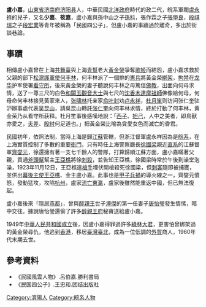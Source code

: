 {{no footnotes|time=2017-09-26T04:16:40+00:00}}

'''盧小嘉'''，[[山東省|山東省]][[济南府|济南府]][[济阳县|济阳县]]人，中華民國[[北洋政府|北洋政府]]時代的政二代，皖系軍閥[[盧永祥|盧永祥]]的兒子，又名'''少嘉'''、'''筱嘉'''，盧小嘉與孫中山之子[[孫科|孫科]]，張作霖之子[[張學良|張學良]]，[[段祺瑞|段祺瑞]]之子[[段宏業|段宏業]]等青年被稱為「民國四公子」，但盧小嘉的事蹟過於離奇，多出於街談巷論。

==事蹟==
相傳盧小嘉曾在上海[[共舞臺|共舞臺]]與上海[[青幫|青幫]]老大[[黃金榮|黃金榮]]爭奪[[歌姬|歌姬]]而結怨，盧小嘉求救於父親的部下[[松滬護軍使|松滬護軍使]][[何丰林|何丰林]]，何丰林派了一個排的[[憲兵|憲兵]]將黃金榮[[綁架|綁架]]，[[拘禁|拘禁]]在[[龍華街道_(上海市)|龙华]]护军使署[[龙华看守所|看守所]]，後來黃金榮的妻子聽說何丰林之母篤信[[佛教|佛教]]，出面向何母求情，送了一尊三尺的白色[[和闐玉|和闐玉]][[觀音大士|觀音大士]]與七尺的[[沈香木|沈香木]][[達摩祖師|達摩祖師]]佛像給何母，何母命何丰林接見黃家來人，[[张啸林|张啸林]]托亲家[[俞叶封|俞叶封]]劝[[卢永祥|卢永祥]]，[[杜月笙|杜月笙]]则访问张仁奎驻沪辦事處代表[[吴昆山|吴昆山]]，請吳昆山轉託[[张仁奎|张仁奎]]向何丰林求情，終於打動了何丰林，黄金荣乃从看守所获释。杜月笙事後感嘆地說：「[[西施|西子]]、[[妲己|妲己]]，人中之美者，即鳥獸亦愛之，[[夫差|夫差]]、[[殷紂|殷紂]]何足道也。」把黃金榮比喻為貪愛女色而滅亡的昏君。

民國初年，依照法制，當時上海是歸[[江蘇|江蘇]]管轄，但浙江督軍盧永祥因為是[[皖系|皖系]]，在上海實質控制了多數的重要[[衙門|衙門]]，只有時任上海警察廳長[[徐國梁|徐國梁]]親近[[直系|直系]]的江蘇督軍[[齊燮元|齊燮元]]，徐還擁有著一支七千餘人的警隊，打算歸順江蘇方面，盧小嘉瞞著父親，買通[[斧頭幫|斧頭幫]]幫主[[王亞樵|王亞樵]]將徐[[刺殺|刺殺]]，並告知王亞樵，徐國梁時常於午後到澡堂泡澡，1923年11月12日，王亞樵遣[[槍手|槍手]]埋伏開槍殺死徐國梁，但[[刺客|刺客]]隨即被捕獲，並供出[[幕後主使|幕後主使]][[王亞樵|王亞樵]]、金主盧小嘉。此事也是[[甲子兵禍|甲子兵禍]]的導火線之一，齊燮元憤怒，發動猛攻，攻陷[[杭州|杭州]]，盧家[[流亡|流亡]][[東瀛|東瀛]]，盧家後雖然能重返中國，但已無法復起。

盧小嘉後來「隱居[[燕都|燕都]]」，曾與[[醇親王|醇親王]]世子[[溥傑|溥傑]]的第一任妻子[[唐怡瑩|唐怡瑩]]發生情愫，暗中交往。據說唐怡瑩還偷了許多[[醇親王府|醇親王府]]秘寶送給盧小嘉。

1949年[[中華人民共和國成立|中華人民共和國成立]]後，因盧小嘉得罪過許多[[黑社會|綠林]][[大亨|大君]]，更害怕曾綁架過的黃金榮尋仇，他逃到[[香港|香港]]，移居[[臺灣|臺灣]][[臺北|臺北]]，成為一位低調的[[外貿|外貿]]商人，1960年代末期去世。

==參考資料==
*《民國風雲人物》.呂伯嘉.勝利書局
*《民国四公子》.王忠和.团结出版社

[[Category:濟陽人|Category:濟陽人]]
[[Category:皖系人物|Category:皖系人物]]